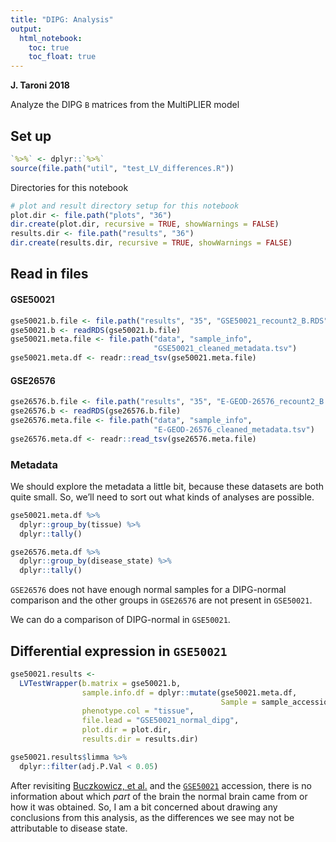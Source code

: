 ```yaml
---
title: "DIPG: Analysis"
output:   
  html_notebook: 
    toc: true
    toc_float: true
---
```


**J. Taroni 2018**

Analyze the DIPG `B` matrices from the MultiPLIER model

## Set up

```r
`%>%` <- dplyr::`%>%`
source(file.path("util", "test_LV_differences.R"))
```

Directories for this notebook

```r
# plot and result directory setup for this notebook
plot.dir <- file.path("plots", "36")
dir.create(plot.dir, recursive = TRUE, showWarnings = FALSE)
results.dir <- file.path("results", "36")
dir.create(results.dir, recursive = TRUE, showWarnings = FALSE)
```

## Read in files

#### GSE50021

```r
gse50021.b.file <- file.path("results", "35", "GSE50021_recount2_B.RDS")
gse50021.b <- readRDS(gse50021.b.file)
gse50021.meta.file <- file.path("data", "sample_info", 
                                "GSE50021_cleaned_metadata.tsv")
gse50021.meta.df <- readr::read_tsv(gse50021.meta.file)
```

#### GSE26576

```r
gse26576.b.file <- file.path("results", "35", "E-GEOD-26576_recount2_B.RDS")
gse26576.b <- readRDS(gse26576.b.file)
gse26576.meta.file <- file.path("data", "sample_info", 
                                "E-GEOD-26576_cleaned_metadata.tsv")
gse26576.meta.df <- readr::read_tsv(gse26576.meta.file)
```

### Metadata

We should explore the metadata a little bit, because these datasets are both
quite small.
So, we'll need to sort out what kinds of analyses are possible.

```r
gse50021.meta.df %>%
  dplyr::group_by(tissue) %>%
  dplyr::tally()
```

```r
gse26576.meta.df %>%
  dplyr::group_by(disease_state) %>%
  dplyr::tally()
```

`GSE26576` does not have enough normal samples for a DIPG-normal comparison and
the other groups in `GSE26576` are not present in `GSE50021`.

We can do a comparison of DIPG-normal in `GSE50021`.

## Differential expression in `GSE50021`

```r
gse50021.results <- 
  LVTestWrapper(b.matrix = gse50021.b,
                sample.info.df = dplyr::mutate(gse50021.meta.df,
                                               Sample = sample_accession),
                phenotype.col = "tissue",
                file.lead = "GSE50021_normal_dipg",
                plot.dir = plot.dir,
                results.dir = results.dir)
```

```r
gse50021.results$limma %>%
  dplyr::filter(adj.P.Val < 0.05)
```

After revisiting [Buczkowicz, et al.](https://doi.org/10.1038/ng.2936) and
the [`GSE50021`](https://www.ncbi.nlm.nih.gov/geo/query/acc.cgi?acc=GSE50021)
accession, there is no information about which _part_ of the brain the normal
brain came from or how it was obtained. 
So, I am a bit concerned about drawing any conclusions from this analysis, as
the differences we see may not be attributable to disease state.

